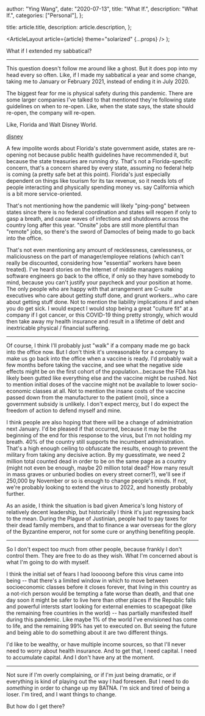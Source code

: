 
  author: "Ying Wang",
  date: "2020-07-13",
  title: "What If.",
  description: "What If.",
  categories: ["Personal"],
};

  title: article.title,
  description: article.description,
};

  <ArticleLayout article={article} theme="solarized" {...props} />
);

What if I extended my sabbatical?

---

This question doesn't follow me around like a ghost. But it does pop into my
head every so often. Like, if I made my sabbatical a year and some change,
taking me to January or February 2021, instead of ending it in July 2020.

The biggest fear for me is physical safety during this pandemic. There are some
larger companies I've talked to that mentioned they're following state
guidelines on when to re-open. Like, when the state says, the state should
re-open, the company will re-open.

Like, Florida and Walt Disney World.

[disney](/img/posts/2020/07/13/what_if.png)

A few impolite words about Florida's state government aside, states are
re-opening not because public health guidelines have recommended it, but because
the state treasuries are running dry. That's not a Florida-specific concern,
that's a concern shared by every state, assuming no federal help is coming (a
pretty safe bet at this point). Florida's just especially dependent on things
like tourism for its tax revenue, so it needs lots of people interacting and
physically spending money vs. say California which is a bit more
service-oriented.

That's not mentioning how the pandemic will likely "ping-pong" between states
since there is no federal coordination and states will reopen if only to gasp a
breath, and cause waves of infections and shutdowns across the country long
after this year. "Onsite" jobs are still more plentiful than "remote" jobs, so
there's the sword of Damocles of being made to go back into the office.

That's not even mentioning any amount of recklessness, carelessness, or
maliciousness on the part of manager/employee relations (which can't really be
discounted, considering how "essential" workers have been treated). I've heard
stories on the Internet of middle managers making software engineers go back to
the office, if only so they have somebody to mind, because you can't justify
your paycheck and your position at home. The only people who are happy with that
arrangement are C-suite executives who care about getting stuff done, and grunt
workers...who care about getting stuff done. Not to mention the liability
implications if and when you do get sick. I would expect I would stop being a
great "culture fit" at a company if I got cancer, or this COVID-19 thing pretty
strongly, which would then take away my health insurance and result in a
lifetime of debt and inextricable physical / financial suffering.

---

Of course, I think I'll probably just "walk" if a company made me go back into
the office now. But I don't think it's unreasonable for a company to make us go
back into the office when a vaccine is ready. I'd probably wait a few months
before taking the vaccine, and see what the negative side effects might be on
the first cohort of the population...because the FDA has likely been gutted like
everything else and the vaccine might be rushed. Not to mention initial doses of
the vaccine might not be available to lower socio-economic classes at all. Not
to mention the insane costs of the vaccine passed down from the manufacturer to
the patient (moi), since a government subsidy is unlikely. I don't expect mercy,
but I do expect the freedom of action to defend myself and mine.

I think people are also hoping that there will be a change of administration
next January. I'd be pleased if that occurred, because it may be the beginning
of the end for this response to the virus, but I'm not holding my breath. 40% of
the country still supports the incumbent administration. That's a high enough
ceiling to obfuscate the results, enough to prevent the military from taking any
decisive action. By my guesstimate, we need 2 million total counted dead in
order to be on the same page as a country (might not even be enough, maybe 20
million total dead? How many result in mass graves or unburied bodies on every
street corner?), we'll see if 250,000 by November or so is enough to change
people's minds. If not, we're probably looking to extend the virus to 2022, and
honestly probably further.

As an aside, I think the situation is bad given America's long history of
relatively decent leadership, but historically I think it's just regressing back
to the mean. During the Plague of Justinian, people had to pay taxes for their
dead family members, and that to finance a war overseas for the glory of the
Byzantine emperor, not for some cure or anything benefiting people.

---

So I don't expect too much from other people, because frankly I don't control
them. They are free to do as they wish. What I'm concerned about is what I'm
going to do with myself.

I think the initial set of fears I had looooong before this virus came into
being -- that there's a limited window in which to move between socioeconomic
classes before it closes forever, that living in this country as a not-rich
person would be tempting a fate worse than death, and that one day soon it might
be safer to live here than other places if the Republic falls and powerful
intersts start looking for external enemies to scapegoat (like the remaining
free countries in the world) -- has partially manifested itself during this
pandemic. Like maybe 1% of the world I've envisioned has come to life, and the
remaining 99% has yet to executed on. But seeing the future and being able to do
something about it are two different things.

I'd like to be wealthy, or have multiple income sources, so that I'll never need
to worry about health insurance. And to get that, I need capital. I need to
accumulate capital. And I don't have any at the moment.

---

Not sure if I'm overly complaining, or if I'm just being dramatic, or if
everything is kind of playing out the way I had foreseen. But I need to do
_something_ in order to change up my BATNA. I'm sick and tired of being a loser.
I'm tired, and I want things to change.

But how do I get there?
